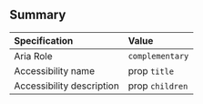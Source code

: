 ## Summary

| Specification             | Value           |
| :------------------------ | :-------------- |
| Aria Role                 | `complementary` |
| Accessibility name        | prop `title`    |
| Accessibility description | prop `children` |
